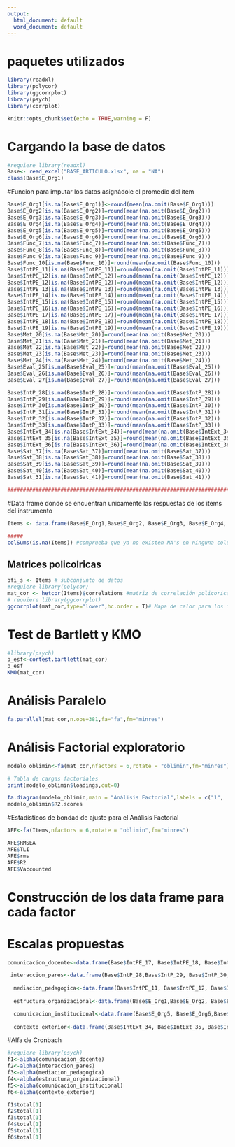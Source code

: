 ```yaml
---
output:
  html_document: default
  word_document: default
---
```

#  paquetes utilizados
```r
library(readxl)
library(polycor)
library(ggcorrplot)
library(psych)
library(corrplot)
```


```r
knitr::opts_chunk$set(echo = TRUE,warning = F)
```

# Cargando la base de datos
```r
#requiere library(readxl)
Base<- read_excel("BASE_ARTICULO.xlsx", na = "NA")
class(Base$E_Org1)
```

#Funcion para imputar los datos asignádole el promedio del ítem
```r
Base$E_Org1[is.na(Base$E_Org1)]<-round(mean(na.omit(Base$E_Org1)))
Base$E_Org2[is.na(Base$E_Org2)]=round(mean(na.omit(Base$E_Org2)))
Base$E_Org3[is.na(Base$E_Org3)]=round(mean(na.omit(Base$E_Org3)))
Base$E_Org4[is.na(Base$E_Org4)]=round(mean(na.omit(Base$E_Org4)))
Base$E_Org5[is.na(Base$E_Org5)]=round(mean(na.omit(Base$E_Org5)))
Base$E_Org6[is.na(Base$E_Org6)]=round(mean(na.omit(Base$E_Org6)))
Base$Func_7[is.na(Base$Func_7)]=round(mean(na.omit(Base$Func_7)))
Base$Func_8[is.na(Base$Func_8)]=round(mean(na.omit(Base$Func_8)))
Base$Func_9[is.na(Base$Func_9)]=round(mean(na.omit(Base$Func_9)))
Base$Func_10[is.na(Base$Func_10)]=round(mean(na.omit(Base$Func_10)))
Base$IntPE_11[is.na(Base$IntPE_11)]=round(mean(na.omit(Base$IntPE_11)))
Base$IntPE_12[is.na(Base$IntPE_12)]=round(mean(na.omit(Base$IntPE_12)))
Base$IntPE_12[is.na(Base$IntPE_12)]=round(mean(na.omit(Base$IntPE_12)))
Base$IntPE_13[is.na(Base$IntPE_13)]=round(mean(na.omit(Base$IntPE_13)))
Base$IntPE_14[is.na(Base$IntPE_14)]=round(mean(na.omit(Base$IntPE_14)))
Base$IntPE_15[is.na(Base$IntPE_15)]=round(mean(na.omit(Base$IntPE_15)))
Base$IntPE_16[is.na(Base$IntPE_16)]=round(mean(na.omit(Base$IntPE_16)))
Base$IntPE_17[is.na(Base$IntPE_17)]=round(mean(na.omit(Base$IntPE_17)))
Base$IntPE_18[is.na(Base$IntPE_18)]=round(mean(na.omit(Base$IntPE_18)))
Base$IntPE_19[is.na(Base$IntPE_19)]=round(mean(na.omit(Base$IntPE_19)))
Base$Met_20[is.na(Base$Met_20)]=round(mean(na.omit(Base$Met_20)))
Base$Met_21[is.na(Base$Met_21)]=round(mean(na.omit(Base$Met_21)))
Base$Met_22[is.na(Base$Met_22)]=round(mean(na.omit(Base$Met_22)))
Base$Met_23[is.na(Base$Met_23)]=round(mean(na.omit(Base$Met_23)))
Base$Met_24[is.na(Base$Met_24)]=round(mean(na.omit(Base$Met_24)))
Base$Eval_25[is.na(Base$Eval_25)]=round(mean(na.omit(Base$Eval_25)))
Base$Eval_26[is.na(Base$Eval_26)]=round(mean(na.omit(Base$Eval_26)))
Base$Eval_27[is.na(Base$Eval_27)]=round(mean(na.omit(Base$Eval_27)))

Base$IntP_28[is.na(Base$IntP_28)]=round(mean(na.omit(Base$IntP_28)))
Base$IntP_29[is.na(Base$IntP_29)]=round(mean(na.omit(Base$IntP_29)))
Base$IntP_30[is.na(Base$IntP_30)]=round(mean(na.omit(Base$IntP_30)))
Base$IntP_31[is.na(Base$IntP_31)]=round(mean(na.omit(Base$IntP_31)))
Base$IntP_32[is.na(Base$IntP_32)]=round(mean(na.omit(Base$IntP_32)))
Base$IntP_33[is.na(Base$IntP_33)]=round(mean(na.omit(Base$IntP_33)))
Base$IntExt_34[is.na(Base$IntExt_34)]=round(mean(na.omit(Base$IntExt_34)))
Base$IntExt_35[is.na(Base$IntExt_35)]=round(mean(na.omit(Base$IntExt_35)))
Base$IntExt_36[is.na(Base$IntExt_36)]=round(mean(na.omit(Base$IntExt_36)))
Base$Sat_37[is.na(Base$Sat_37)]=round(mean(na.omit(Base$Sat_37)))
Base$Sat_38[is.na(Base$Sat_38)]=round(mean(na.omit(Base$Sat_38)))
Base$Sat_39[is.na(Base$Sat_39)]=round(mean(na.omit(Base$Sat_39)))
Base$Sat_40[is.na(Base$Sat_40)]=round(mean(na.omit(Base$Sat_40)))
Base$Sat_31[is.na(Base$Sat_41)]=round(mean(na.omit(Base$Sat_41)))

##############################################################################################
```

#Data frame donde se encuentran unicamente las respuestas de los items del instrumento

```r
Items <- data.frame(Base$E_Org1,Base$E_Org2, Base$E_Org3, Base$E_Org4, Base$E_Org5, Base$E_Org6,Base$Func_7, Base$Func_8, Base$Func_9, Base$Func_10,Base$IntPE_11, Base$IntPE_12, Base$IntPE_13, Base$IntPE_14, Base$IntPE_15, Base$IntPE_16, Base$IntPE_17, Base$IntPE_18, Base$IntPE_19,Base$Met_20, Base$Met_21, Base$Met_22, Base$Met_23, Base$Met_24,Base$Eval_25, Base$Eval_26,Base$Eval_27,Base$IntP_28,Base$IntP_29, Base$IntP_30, Base$IntP_31, Base$IntP_32, Base$IntP_33,Base$IntExt_34, Base$IntExt_35, Base$IntExt_36,Base$Sat_37, Base$Sat_38, Base$Sat_39, Base$Sat_40, Base$Sat_41)

#####
colSums(is.na(Items)) #comprueba que ya no existen NA's en ninguna columna
```

## Matrices policolricas

```r
bfi_s <- Items # subconjunto de datos
#requiere library(polycor)
mat_cor <- hetcor(Items)$correlations #matriz de correlación policorica
# requiere library(ggcorrplot)
ggcorrplot(mat_cor,type="lower",hc.order = T)# Mapa de calor para los ítems
```

# Test de Bartlett y KMO
```r
#library(psych)
p_esf<-cortest.bartlett(mat_cor)
p_esf
KMO(mat_cor)
```

# Análisis Paralelo 
```r
fa.parallel(mat_cor,n.obs=381,fa="fa",fm="minres")
```

# Análisis Factorial exploratorio
```r
modelo_oblimin<-fa(mat_cor,nfactors = 6,rotate = "oblimin",fm="minres")

# Tabla de cargas factoriales
print(modelo_oblimin$loadings,cut=0) 

fa.diagram(modelo_oblimin,main = "Análisis Factorial",labels = c("1",  "2",  "3 ", "4",  "5" , "6" , "7" , "8", " 9", "10" ,"11"," 12", "13", "14", "15", "16", "17" ,"18", "19", "20", "21","22", "23" ,"24" ,"25" ,"26", "27", "28", "29", "30" ,"31", "32" ,"33" ,"34", "35", "36", "37", "38", "39" ,"40", "41"))
modelo_oblimin$R2.scores
```

#Estadísticos de bondad de ajuste para el Análisis Factorial
```r
AFE<-fa(Items,nfactors = 6,rotate = "oblimin",fm="minres")

AFE$RMSEA
AFE$TLI
AFE$rms
AFE$R2
AFE$Vaccounted
```

# Construcción de los data frame para cada factor

# Escalas propuestas

```r
comunicacion_docente<-data.frame(Base$IntPE_17, Base$IntPE_18, Base$IntPE_19,Base$Met_20, Base$Met_21, Base$Met_22, Base$Met_23, Base$Met_24,Base$Eval_25, Base$Eval_26,Base$Eval_27)

 interaccion_pares<-data.frame(Base$IntP_28,Base$IntP_29, Base$IntP_30, Base$IntP_31, Base$IntP_32, Base$IntP_33)
 
  mediacion_pedagogica<-data.frame(Base$IntPE_11, Base$IntPE_12, Base$IntPE_13, Base$IntPE_14, Base$IntPE_15, Base$IntPE_16)
  
  estructura_organizacional<-data.frame(Base$E_Org1,Base$E_Org2, Base$E_Org3, Base$E_Org4,Base$Sat_37, Base$Sat_38, Base$Sat_39, Base$Sat_40, Base$Sat_41)

  comunicacion_institucional<-data.frame(Base$E_Org5, Base$E_Org6,Base$Func_7, Base$Func_8, Base$Func_9, Base$Func_10)
    
  contexto_exterior<-data.frame(Base$IntExt_34, Base$IntExt_35, Base$IntExt_36)
```

#Alfa de Cronbach

```r
#requiere library(psych)
f1<-alpha(comunicacion_docente)
f2<-alpha(interaccion_pares)
f3<-alpha(mediacion_pedagogica)
f4<-alpha(estructura_organizacional)
f5<-alpha(comunicacion_institucional)
f6<-alpha(contexto_exterior)

f1$total[1]
f2$total[1]
f3$total[1]
f4$total[1]
f5$total[1]
f6$total[1]
```




